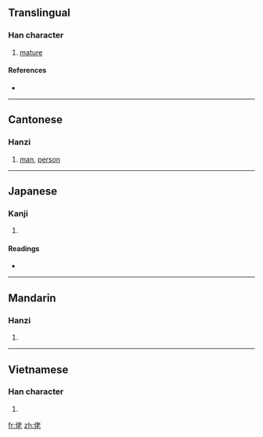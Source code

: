 ==Translingual==

===Han character===
{{Han char|rn=9|rad=人|as=06|sn=8|four=2421<sub>1</sub>|canj=人十大心 (OJKP)}}

# [[mature]]

====References====
* {{Han ref|kx=0100.090|dkj=00548|dj=0212.050|hdz=10144.020|uh=4F6C|ud=20332|bh=A8D0|bd=43216}}

----

==Cantonese==

===Hanzi===
{{yue-hanzi|jyut=|y=lou2}}

# [[man]], [[person]]

----

==Japanese==

===Kanji===
{{ja-kanji|grade=|rs=人06}}

# {{defn|Japanese|sort=人06}}

====Readings====
* {{ja-readings|on=[[りょう]] (ryō), [[ろ]] (ro), [[ろう]] (rō)|kun=[[おおきい]] (ookii)}}

----

==Mandarin==

===Hanzi===
{{cmn-hanzi|pin=[[lǎo]] ([[lao3]])|wg=lao<sup>3</sup>}}

# {{defn|Mandarin|sort=人06}}

----

==Vietnamese==

===Han character===
{{vi-hantu|[[lão]]|rs=人06}}

# {{defn|Vietnamese|sort=人06}}

[[fr:佬]]
[[zh:佬]]